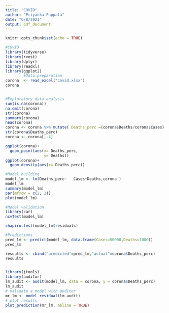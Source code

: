 ```yaml
---
title: "COVID"
author: "Priyanka Puppala"
date: "6/8/2021"
output: pdf_document
---
```


```r
knitr::opts_chunk$set(echo = TRUE)
```
```r


#COVID
library(tidyverse)
library(rvest)
library(dplyr)
library(readxl)
library(ggplot2)
        #Data preparation
corona  <- read_excel("covid.xlsx")
corona


#Exploratory data analysis
sum(is.na(corona))
na.omit(corona)
str(corona)
summary(corona)
head(corona)
corona <- corona %>% mutate( Deaths_perc =(corona$Deaths/corona$Cases) *100)
str(corona$Deaths_perc)
corona <- corona[,-4]

ggplot(corona)+
  geom_point(aes(x= Deaths_perc, 
                 y= Deaths)) 
ggplot(corona)+
  geom_density(aes(x= Deaths_perc))

#Model building
model_lm <- lm(Deaths_perc~   Cases+Deaths,corona )
model_lm
summary(model_lm)
par(mfrow = c(2, 2))
plot(model_lm)

#Model validation
library(car)
ncvTest(model_lm)

shapiro.test(model_lm$residuals)

#Predictions 
pred_lm <- predict(model_lm, data.frame(Cases=50000,Deaths=1000))
pred_lm

resuults <- cbind("predicted"=pred_lm,"actual"=corona$Deaths_perc)
resuults


library(jtools)
library(auditor)
lm_audit <- audit(model_lm, data = corona, y = corona$Deaths_perc)
lm_audit
# validate a model with auditor
mr_lm <- model_residual(lm_audit)
# plot results
plot_prediction(mr_lm, abline = TRUE)










```
